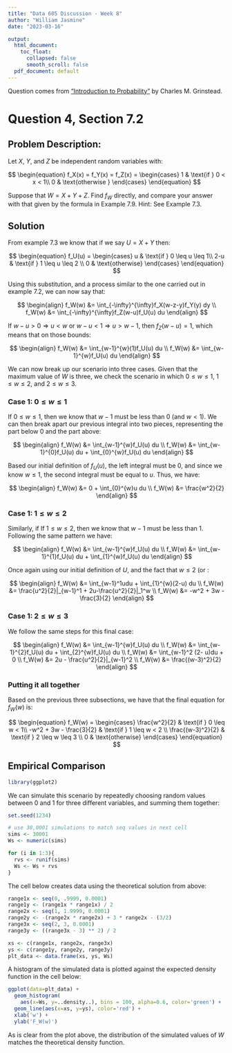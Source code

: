 ```yaml
---
title: "Data 605 Discussion - Week 8"
author: "William Jasmine"
date: "2023-03-16"

output:
  html_document:
    toc_float:
      collapsed: false
      smooth_scroll: false
  pdf_document: default
---
```


Question comes from ["Introduction to Probability"](https://math.dartmouth.edu/~prob/prob/prob.pdf) by Charles M. Grinstead.

# Question 4, Section 7.2
## Problem Description:

Let $X$, $Y$, and $Z$ be independent random variables with:

$$
\begin{equation}
f_X(x) = f_Y(x) = f_Z(x) =     
  \begin{cases}
        1 & \text{if } 0 < x < 1\\
        0 & \text{otherwise }
  \end{cases}
\end{equation}
$$

Suppose that $W = X + Y + Z$. Find $f_W$ directly, and compare your answer
with that given by the formula in Example 7.9. Hint: See Example 7.3.

## Solution 

From example 7.3 we know that if we say $U = X + Y$ then:

$$
\begin{equation}
f_U(u) =     
  \begin{cases}
        u & \text{if } 0 \leq u \leq 1\\
        2-u & \text{if } 1 \leq u \leq 2 \\
        0 & \text{otherwise}
  \end{cases}
\end{equation}
$$

Using this substitution, and a process similar to the one carried out in example 7.2, we can now say that:

$$
\begin{align}
f_W(w) &= \int_{-\infty}^{\infty}f_X(w-z-y)f_Y(y) dy \\
f_W(w) &= \int_{-\infty}^{\infty}f_Z(w-u)f_U(u) du
\end{align}
$$

If $w - u  > 0 \Rightarrow u < w$ or  $w - u < 1 \Rightarrow u > w-1$, then $f_Z(w-u)=1$, which means that on those bounds:

$$
\begin{align}
f_W(w) &= \int_{w-1}^{w}(1)f_U(u) du \\
f_W(w) &= \int_{w-1}^{w}f_U(u) du
\end{align}
$$

We can now break up our scenario into three cases. Given that the maximum value of $W$ is three, we check the scenario in which $0 \leq w \leq 1$, $1 \leq w \leq 2$, and $2 \leq w \leq 3$.


### Case 1: $0 \leq w \leq 1$

If $0 \leq w \leq 1$, then we know that $w - 1$ must be less than 0 (and $w < 1$). We can then break apart our previous integral into two pieces, representing the part below 0 and the part above:

$$
\begin{align}
f_W(w) &= \int_{w-1}^{w}f_U(u) du \\
f_W(w) &= \int_{w-1}^{0}f_U(u) du + \int_{0}^{w}f_U(u) du
\end{align}
$$

Based our initial definition of $f_U(u)$, the left integral must be 0, and since we know $w \leq 1$, the second integral must be equal to $u$. Thus, we have: 

$$
\begin{align}
f_W(w) &= 0 + \int_{0}^{w}u du \\
f_W(w) &=  \frac{w^2}{2} 
\end{align}
$$

### Case 1: $1 \leq w \leq 2$

Similarly, if If $1 \leq w \leq 2$, then we know that $w - 1$ must be less than 1. Following the same pattern we have: 

$$
\begin{align}
f_W(w) &= \int_{w-1}^{w}f_U(u) du \\
f_W(w) &= \int_{w-1}^{1}f_U(u) du + \int_{1}^{w}f_U(u) du
\end{align}
$$

Once again using our initial definition of $U$, and the fact that $w \leq 2$ (or : 

$$
\begin{align}
f_W(w) &= \int_{w-1}^1udu + \int_{1}^{w}(2-u) du \\
f_W(w) &=  \frac{u^2}{2}|_{w-1}^1 + 2u-\frac{u^2}{2}|_1^w \\
f_W(w) &= -w^2 + 3w - \frac{3}{2}
\end{align}
$$

### Case 1: $2 \leq w \leq 3$

We follow the same steps for this final case: 

$$
\begin{align}
f_W(w) &= \int_{w-1}^{w}f_U(u) du \\
f_W(w) &= \int_{w-1}^{2}f_U(u) du + \int_{2}^{w}f_U(u) du \\
f_W(w) &= \int_{w-1}^2 (2- u)du + 0 \\
f_W(w) &= 2u - \frac{u^2}{2}|_{w-1}^2 \\
f_W(w) &= \frac{(w-3)^2}{2}
\end{align}
$$

### Putting it all together

Based on the previous three subsections, we have that the final equation for $f_W(w)$ is:

$$
\begin{equation}
f_W(w) =     
  \begin{cases}
        \frac{w^2}{2} & \text{if } 0 \leq w < 1\\
        -w^2 + 3w - \frac{3}{2} & \text{if } 1 \leq w < 2 \\
        \frac{(w-3)^2}{2} & \text{if } 2 \leq w \leq 3 \\
        0 & \text{otherwise}
  \end{cases}
\end{equation}
$$

## Empirical Comparison

```r
library(ggplot2)
```

We can simulate this scenario by repeatedly choosing random values between 0 and 1 for three different variables, and summing them together: 

```r
set.seed(1234)

# use 30,0001 simulations to match seq values in next cell
sims <- 30001
Ws <- numeric(sims)

for (i in 1:3){
  rvs <- runif(sims)
  Ws <- Ws + rvs
}
```

The cell below creates data using the theoretical solution from above: 

```r
range1x <- seq(0, .9999, 0.0001)
range1y <- (range1x * range1x) / 2
range2x <- seq(1, 1.9999, 0.0001)
range2y <- -(range2x * range2x) + 3 * range2x - (3/2)
range3x <- seq(2, 3, 0.0001)
range3y <- ((range3x - 3) ** 2) / 2

xs <- c(range1x, range2x, range3x)
ys <- c(range1y, range2y, range3y)
plt_data <- data.frame(xs, ys, Ws)
```

A histogram of the simulated data is plotted against the expected density function in the cell below:

```r
ggplot(data=plt_data) + 
  geom_histogram(
    aes(x=Ws, y=..density..), bins = 100, alpha=0.6, color='green') +
  geom_line(aes(x=xs, y=ys), color='red') +
  xlab('w') +
  ylab('F_W(w)')


```

As is clear from the plot above, the distribution of the simulated values of $W$ matches the theoretical density function. 

